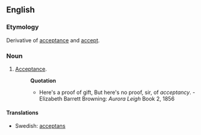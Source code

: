 ==English==
===Etymology===
Derivative of [[acceptance]] and [[accept]].

===Noun===
{{en-noun|-}}
#[[Acceptance]].
#:'''Quotation'''
#:*Here's a proof of gift, But here's no proof, sir, of ''acceptancy''. - Elizabeth Barrett Browning: ''Aurora Leigh'' Book 2, 1856

====Translations====
{{top}}
*Swedish: [[acceptans]] {{c}}
{{bottom}}